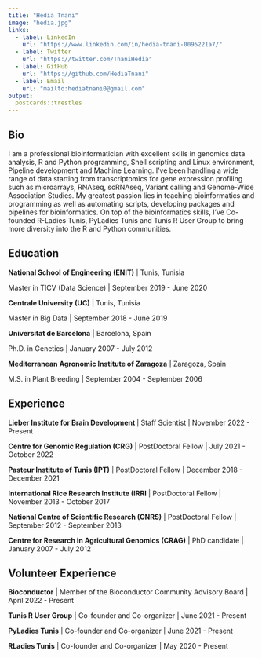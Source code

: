 ```yaml
---
title: "Hedia Tnani"
image: "hedia.jpg"
links:
  - label: LinkedIn
    url: "https://www.linkedin.com/in/hedia-tnani-0095221a7/"
  - label: Twitter
    url: "https://twitter.com/TnaniHedia"
  - label: GitHub
    url: "https://github.com/HediaTnani"
  - label: Email
    url: "mailto:hediatnani0@gmail.com"
output:
  postcards::trestles
---
```

 
## Bio

I am a professional bioinformatician with excellent skills in genomics data analysis, R and Python programming, Shell scripting and Linux environment, Pipeline development and Machine Learning. I've been handling a wide range of data starting from transcriptomics for gene expression profiling such as microarrays, RNAseq, scRNAseq, Variant calling and Genome-Wide Association Studies. My greatest passion lies in teaching bioinformatics and programming as well as automating scripts, developing packages and pipelines for bioinformatics. On top of the bioinformatics skills, I've Co-founded R-Ladies Tunis, PyLadies Tunis and Tunis R User Group to bring more diversity into the R and Python communities.

## Education

**National School of Engineering (ENIT)** | Tunis, Tunisia

Master in TICV (Data Science) | September 2019 - June 2020

**Centrale University (UC)** | Tunis, Tunisia

Master in Big Data | September 2018 - June 2019

**Universitat de Barcelona** | Barcelona, Spain

Ph.D. in Genetics | January 2007 - July 2012

**Mediterranean Agronomic Institute of Zaragoza** | Zaragoza, Spain

M.S. in Plant Breeding | September 2004 - September 2006

## Experience

**Lieber Institute for Brain Development ** | Staff Scientist | November 2022 - Present

**Centre for Genomic Regulation (CRG)** | PostDoctoral Fellow | July 2021 - October 2022

**Pasteur Institute of Tunis (IPT)** | PostDoctoral Fellow | December 2018 - December 2021

**International Rice Research Institute (IRRI** | PostDoctoral Fellow | November 2013 - October 2017

**National Centre of Scientific Research (CNRS)** | PostDoctoral Fellow | September 2012 - September 2013

**Centre for Research in Agricultural Genomics (CRAG)** | PhD candidate | January 2007 - July 2012


## Volunteer Experience

**Bioconductor** | Member of the Bioconductor Community Advisory Board | April 2022 - Present

**Tunis R User Group** | Co-founder and Co-organizer | June 2021 - Present

**PyLadies Tunis** | Co-founder and Co-organizer | June 2021 - Present

**RLadies Tunis** | Co-founder and Co-organizer | May 2020 - Present
